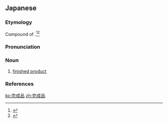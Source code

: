 ==Japanese==
{{ja-kanjitab|かん|せい|ひん|yomi=o}}

===Etymology===
Compound of {{compound|完成|品|tr1=kansei|tr2=hin||lang=ja|t1=completion|t2=good}}.<ref name="KDJ">{{R:Kokugo Dai Jiten}}</ref><ref name="DJR">{{R:Daijirin}}</ref>

===Pronunciation===
{{ja-pron|yomi=kanon|かんせいひん}}

===Noun===
{{ja-noun|かんせいひん|hhira=くわんせいひん}}

# [[finished product]]

===References===
<references/>

[[ko:完成品]]
[[zh:完成品]]